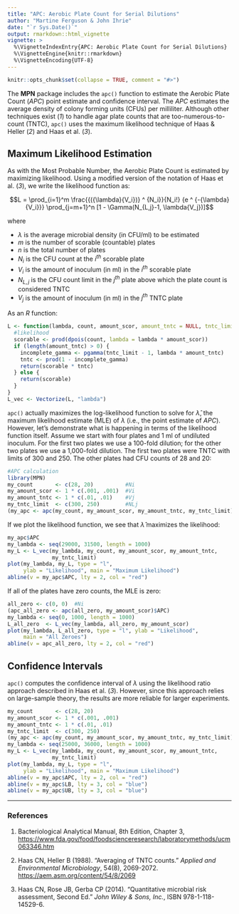 ---
title: "APC: Aerobic Plate Count for Serial Dilutions"
author: "Martine Ferguson & John Ihrie"
date: "`r Sys.Date()`"
output: rmarkdown::html_vignette
vignette: >
  %\VignetteIndexEntry{APC: Aerobic Plate Count for Serial Dilutions}
  %\VignetteEngine{knitr::rmarkdown}
  %\VignetteEncoding{UTF-8}
---

```{r, echo = FALSE}
knitr::opts_chunk$set(collapse = TRUE, comment = "#>")
```


The **MPN** package includes the `apc()` function to estimate the Aerobic Plate
Count (*APC*) point estimate and confidence interval. The *APC* estimates the
average density of colony forming units (CFUs) per milliliter. Although other
techniques exist (*1*) to handle agar plate counts that are
too-numerous-to-count (TNTC), `apc()` uses the maximum likelihood technique of
Haas & Heller (*2*) and Haas et al. (*3*).


## Maximum Likelihood Estimation

As with the Most Probable Number, the Aerobic Plate Count is estimated by
maximizing likelihood. Using a modified version of the notation of Haas et al.
(*3*), we write the likelihood function as:

$$L = \prod_{i=1}^m \frac{{({\lambda}{V_i})} ^ {N_i}}{N_i!}
    {e ^ {-{\lambda}{V_i}}}
    \prod_{j=m+1}^n [1 - \Gamma(N_{L,j}-1, \lambda{V_j})]$$

where

- $\lambda$ is the average microbial density (in CFU/ml) to be estimated
- $m$ is the number of scorable (countable) plates
- $n$ is the total number of plates
- $N_i$ is the CFU count at the $i^{th}$ scorable plate
- $V_i$ is the amount of inoculum (in ml) in the $i^{th}$ scorable plate
- $N_{L,j}$ is the CFU count limit in the $j^{th}$ plate above which the plate
count is considered TNTC
- $V_j$ is the amount of inoculum (in ml) in the $j^{th}$ TNTC plate

As an *R* function:

```{r Define likelihood R function}
L <- function(lambda, count, amount_scor, amount_tntc = NULL, tntc_limit = 100) {
  #likelihood
  scorable <- prod(dpois(count, lambda = lambda * amount_scor))
  if (length(amount_tntc) > 0) {
    incomplete_gamma <- pgamma(tntc_limit - 1, lambda * amount_tntc)
    tntc <- prod(1 - incomplete_gamma)
    return(scorable * tntc)
  } else {
    return(scorable)
  }
}
L_vec <- Vectorize(L, "lambda")
```

`apc()` actually maximizes the log-likelihood function to solve for
$\hat{\lambda}$, the maximum likelihood estimate (MLE) of $\lambda$ (i.e., the
point estimate of *APC*). However, let's demonstrate what is happening in terms
of the likelihood function itself. Assume we start with four plates and 1 ml of
undiluted inoculum. For the first two plates we use a 100-fold dilution; for the
other two plates we use a 1,000-fold dilution. The first two plates were TNTC
with limits of 300 and 250. The other plates had CFU counts of 28 and 20:

```{r Calculate APC estimate}
#APC calculation
library(MPN)
my_count       <- c(28, 20)          #Ni
my_amount_scor <- 1 * c(.001, .001)  #Vi
my_amount_tntc <- 1 * c(.01, .01)    #Vj
my_tntc_limit  <- c(300, 250)        #NLj
(my_apc <- apc(my_count, my_amount_scor, my_amount_tntc, my_tntc_limit))
```

If we plot the likelihood function, we see that $\hat{\lambda}$ maximizes the
likelihood:

```{r Plot likelihood and APC estimate}
my_apc$APC
my_lambda <- seq(29000, 31500, length = 1000)
my_L <- L_vec(my_lambda, my_count, my_amount_scor, my_amount_tntc,
              my_tntc_limit)
plot(my_lambda, my_L, type = "l",
     ylab = "Likelihood", main = "Maximum Likelihood")
abline(v = my_apc$APC, lty = 2, col = "red")
```

If all of the plates have zero counts, the MLE is zero:

```{r All zero counts}
all_zero <- c(0, 0)  #Ni
(apc_all_zero <- apc(all_zero, my_amount_scor)$APC)
my_lambda <- seq(0, 1000, length = 1000)
L_all_zero  <- L_vec(my_lambda, all_zero, my_amount_scor)
plot(my_lambda, L_all_zero, type = "l", ylab = "Likelihood",
     main = "All Zeroes")
abline(v = apc_all_zero, lty = 2, col = "red")
```

## Confidence Intervals

`apc()` computes the confidence interval of $\lambda$ using the likelihood ratio
approach described in Haas et al. (*3*). However, since this approach relies on
large-sample theory, the results are more reliable for larger experiments.

```{r Calculate confidence interval}
my_count       <- c(28, 20)
my_amount_scor <- 1 * c(.001, .001)
my_amount_tntc <- 1 * c(.01, .01)
my_tntc_limit  <- c(300, 250)
(my_apc <- apc(my_count, my_amount_scor, my_amount_tntc, my_tntc_limit))
my_lambda <- seq(25000, 36000, length = 1000)
my_L <- L_vec(my_lambda, my_count, my_amount_scor, my_amount_tntc,
              my_tntc_limit)
plot(my_lambda, my_L, type = "l",
     ylab = "Likelihood", main = "Maximum Likelihood")
abline(v = my_apc$APC, lty = 2, col = "red")
abline(v = my_apc$LB, lty = 3, col = "blue")
abline(v = my_apc$UB, lty = 3, col = "blue")
```

---------

### References

1. Bacteriological Analytical Manual, 8th Edition, Chapter 3,
<https://www.fda.gov/food/foodscienceresearch/laboratorymethods/ucm063346.htm>

2. Haas CN, Heller B (1988). "Averaging of TNTC counts."
*Applied and Environmental Microbiology*, 54(8), 2069-2072.
<https://aem.asm.org/content/54/8/2069>

3. Haas CN, Rose JB, Gerba CP (2014). "Quantitative microbial risk assessment,
Second Ed." *John Wiley & Sons, Inc.*, ISBN 978-1-118-14529-6.
